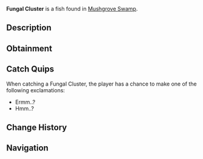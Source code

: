{{FishInfobox
|image          = Fungal Cluster.png
|rarity         = Trash
|sea            = First Sea
|location       = [[Mushgrove Swamp]]
|sublocation    = 
|sources        = Crab Cage, Fishing Rod
|radar_location = 
|xp             = 20
|weather        = 
|time           = 
|season         = 
|bait           = Magnet
|base_weight    = 0.9
|base_value     = 9
|weight_range   = 0
|base_chance    = 22
|base_resil     = 120
}}
'''Fungal Cluster''' is a {{Rarity|Trash}} fish found in [[Mushgrove Swamp]].

== Description ==
{{Description|Offspring of the Giant Fungal Trees of Mushgrove Swamp. These mushrooms produce heavy spores which pollute the surrounding area and sky; giving everything an uncomfortable and green feel.|Bestiary Entry}}

== Obtainment ==
{{Description|Find it in Mushgrove Swamp. Gives off spores.|Bestiary Hint}}
{{Fish Availability|
Mushgrove Swamp
|top_rods      = 
Flimsy Rod\75448.89\58294.15;
Ethereal Prism Rod\64884.88\75715.62;
Fast Rod\62992.34\51777.43;
Training Rod\61790.03\122667.27;
No-Life Rod\61764.57\50768.25;
Heaven's Rod\52415.99\99473.31;
Leviathan's Fang Rod\60044.34\54268.66;
Fortune Rod\36527.85\53895.65;
Seraphic Rod\61521.42\50568.39;
Challenger's Rod\56311.33\46285.88;
Rod Of The Forgotten Fang\56177.71\46176.05;
Verdant Shear Rod\52643.6\43271.14;
Zeus Rod\52508.61\43160.18;
Rod Of The Depths\51179.23\42067.48;
Blazebringer Rod\49579.88\40752.87;
Depthseeker Rod\48029.61\39478.61;
Rod Of The Exalted One\47980.53\39438.26;
Avalanche Rod\43182.47\35494.43;
Free Spirit Rod\42950.46\35303.73;
Trident Rod\42754.12\35142.35;
Volcanic Rod\39881.51\32781.16;
Steady Rod\32187.13\20440.01
|recommended   = Ethereal Prism Rod
}}

== Catch Quips ==
When catching a Fungal Cluster, the player has a chance to make one of the following exclamations:
* Ermm..?
* Hmm..?

== Change History ==
{{Change History|{{subst:Current Version}}}}

== Navigation ==
{{Fish Navbox|Mushgrove Swamp}}